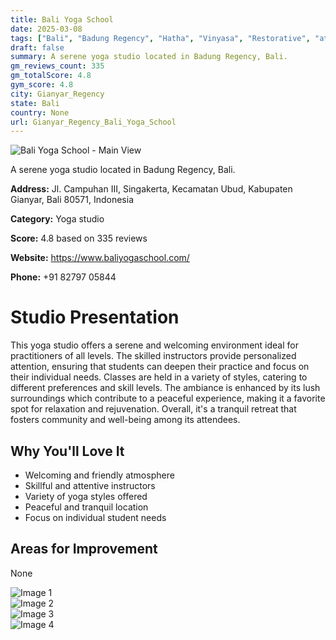 ```yaml
---
title: Bali Yoga School
date: 2025-03-08
tags: ["Bali", "Badung Regency", "Hatha", "Vinyasa", "Restorative", "atmosphere", "serenity", "Gianyar Regency"]  
draft: false
summary: A serene yoga studio located in Badung Regency, Bali.
gm_reviews_count: 335
gm_totalScore: 4.8
gym_score: 4.8
city: Gianyar_Regency
state: Bali
country: None
url: Gianyar_Regency_Bali_Yoga_School
---
```


<div className="aspect-[16/9] relative my-8">
  <img 
    src="https://lh5.googleusercontent.com/p/AF1QipOz818SLrrjNxGGR1-51NQtFetdJnrLfKn2Td9n=w1920-h1080-k-no"
    alt="Bali Yoga School - Main View"
    className="object-cover absolute inset-0 w-full h-full rounded-lg"
  />
</div>

A serene yoga studio located in Badung Regency, Bali.

**Address:** Jl. Campuhan III, Singakerta, Kecamatan Ubud, Kabupaten Gianyar, Bali 80571, Indonesia

**Category:** Yoga studio

**Score:** 4.8 based on 335 reviews

**Website:** https://www.baliyogaschool.com/

**Phone:** +91 82797 05844

# Studio Presentation

This yoga studio offers a serene and welcoming environment ideal for practitioners of all levels. The skilled instructors provide personalized attention, ensuring that students can deepen their practice and focus on their individual needs. Classes are held in a variety of styles, catering to different preferences and skill levels. The ambiance is enhanced by its lush surroundings which contribute to a peaceful experience, making it a favorite spot for relaxation and rejuvenation. Overall, it's a tranquil retreat that fosters community and well-being among its attendees.



## Why You'll Love It

- Welcoming and friendly atmosphere
- Skillful and attentive instructors
- Variety of yoga styles offered
- Peaceful and tranquil location
- Focus on individual student needs

## Areas for Improvement

None

<div className="grid grid-cols-1 xl:grid-cols-2 gap-4 my-8">
<div className="aspect-[4/3] relative"><img src="https://lh3.googleusercontent.com/p/AF1QipMAOBosZWOBQdzWlJfkZt0U0Wy4JHzYVn-3fsGc=w1920-h1080-k-no" alt="Image 1" className="object-cover absolute inset-0 w-full h-full rounded-lg" /></div>
<div className="aspect-[4/3] relative"><img src="https://lh5.googleusercontent.com/p/AF1QipOfOPsAmB4jc3oerzuMPdwoNkExf4gmshL6Beop=w1920-h1080-k-no" alt="Image 2" className="object-cover absolute inset-0 w-full h-full rounded-lg" /></div>
<div className="aspect-[4/3] relative"><img src="https://lh5.googleusercontent.com/p/AF1QipPrNysoqBu7PPmDZKchb6LvC7XbFr9kPjO-agVA=w1920-h1080-k-no" alt="Image 3" className="object-cover absolute inset-0 w-full h-full rounded-lg" /></div>
<div className="aspect-[4/3] relative"><img src="https://lh5.googleusercontent.com/p/AF1QipPWCm-wrqSlI5qjoovVrdh6vrvEWpLrufi3thiD=w1920-h1080-k-no" alt="Image 4" className="object-cover absolute inset-0 w-full h-full rounded-lg" /></div>
</div>